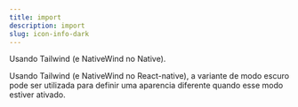 ```yaml
---
title: import
description: import
slug: icon-info-dark
---
```


Usando Tailwind (e NativeWind no Native).

Usando Tailwind (e NativeWind no React-native), a variante de modo escuro pode ser utilizada para definir uma aparencia diferente quando esse modo estiver ativado.
